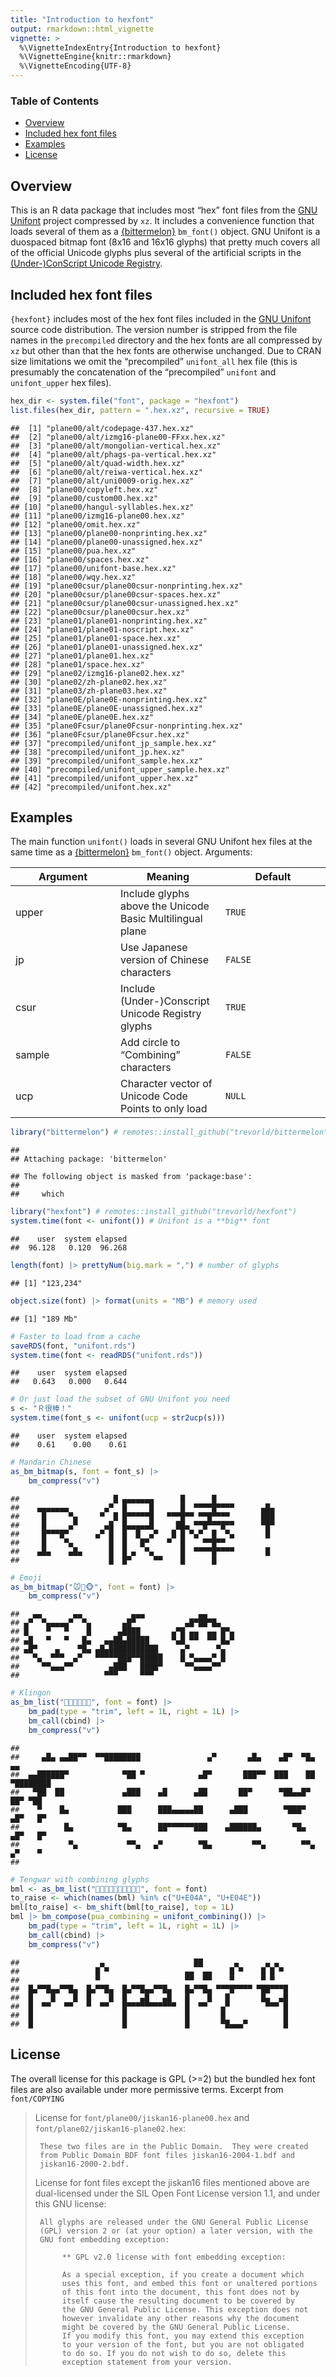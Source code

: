 ```yaml
---
title: "Introduction to hexfont"
output: rmarkdown::html_vignette
vignette: >
  %\VignetteIndexEntry{Introduction to hexfont}
  %\VignetteEngine{knitr::rmarkdown}
  %\VignetteEncoding{UTF-8}
---
```


### Table of Contents

* [Overview](#overview)
* [Included hex font files](#hex)
* [Examples](#examples)
* [License](#license)

## <a name="overview">Overview</a>

This is an R data package that includes most "hex" font files from the [GNU Unifont](http://unifoundry.com/unifont/index.html) project compressed by `xz`.  It includes a convenience function that loads several of them as a [{bittermelon}](https://github.com/trevorld/bittermelon) `bm_font()` object.  GNU Unifont is a duospaced bitmap font (8x16 and 16x16 glyphs) that pretty much covers all of the official Unicode glyphs plus several of the artificial scripts in the [(Under-)ConScript Unicode Registry](http://www.kreativekorp.com/ucsur/).

## <a name="hex">Included hex font files</a>

`{hexfont}` includes most of the hex font files included in the [GNU Unifont](http://unifoundry.com/unifont/index.html)
source code distribution.  The version number is stripped from the file names in the `precompiled` directory and
the hex fonts are all compressed by `xz` but other than that the hex fonts are otherwise unchanged.  Due to CRAN size limitations we omit the "precompiled" `unifont_all` hex file (this is presumably the concatenation of the "precompiled" `unifont` and `unifont_upper` hex files).



```r
hex_dir <- system.file("font", package = "hexfont")
list.files(hex_dir, pattern = ".hex.xz", recursive = TRUE)
```

```
##  [1] "plane00/alt/codepage-437.hex.xz"           
##  [2] "plane00/alt/izmg16-plane00-FFxx.hex.xz"    
##  [3] "plane00/alt/mongolian-vertical.hex.xz"     
##  [4] "plane00/alt/phags-pa-vertical.hex.xz"      
##  [5] "plane00/alt/quad-width.hex.xz"             
##  [6] "plane00/alt/reiwa-vertical.hex.xz"         
##  [7] "plane00/alt/uni0009-orig.hex.xz"           
##  [8] "plane00/copyleft.hex.xz"                   
##  [9] "plane00/custom00.hex.xz"                   
## [10] "plane00/hangul-syllables.hex.xz"           
## [11] "plane00/izmg16-plane00.hex.xz"             
## [12] "plane00/omit.hex.xz"                       
## [13] "plane00/plane00-nonprinting.hex.xz"        
## [14] "plane00/plane00-unassigned.hex.xz"         
## [15] "plane00/pua.hex.xz"                        
## [16] "plane00/spaces.hex.xz"                     
## [17] "plane00/unifont-base.hex.xz"               
## [18] "plane00/wqy.hex.xz"                        
## [19] "plane00csur/plane00csur-nonprinting.hex.xz"
## [20] "plane00csur/plane00csur-spaces.hex.xz"     
## [21] "plane00csur/plane00csur-unassigned.hex.xz" 
## [22] "plane00csur/plane00csur.hex.xz"            
## [23] "plane01/plane01-nonprinting.hex.xz"        
## [24] "plane01/plane01-noscript.hex.xz"           
## [25] "plane01/plane01-space.hex.xz"              
## [26] "plane01/plane01-unassigned.hex.xz"         
## [27] "plane01/plane01.hex.xz"                    
## [28] "plane01/space.hex.xz"                      
## [29] "plane02/izmg16-plane02.hex.xz"             
## [30] "plane02/zh-plane02.hex.xz"                 
## [31] "plane03/zh-plane03.hex.xz"                 
## [32] "plane0E/plane0E-nonprinting.hex.xz"        
## [33] "plane0E/plane0E-unassigned.hex.xz"         
## [34] "plane0E/plane0E.hex.xz"                    
## [35] "plane0Fcsur/plane0Fcsur-nonprinting.hex.xz"
## [36] "plane0Fcsur/plane0Fcsur.hex.xz"            
## [37] "precompiled/unifont_jp_sample.hex.xz"      
## [38] "precompiled/unifont_jp.hex.xz"             
## [39] "precompiled/unifont_sample.hex.xz"         
## [40] "precompiled/unifont_upper_sample.hex.xz"   
## [41] "precompiled/unifont_upper.hex.xz"          
## [42] "precompiled/unifont.hex.xz"
```

## <a name="examples">Examples</a>

The main function `unifont()` loads in several GNU Unifont hex files at the same time as a [{bittermelon}](https://github.com/trevorld/bittermelon) `bm_font()` object.  Arguments:

| Argument | Meaning | Default |
--- | --- | ---
| upper | Include glyphs above the Unicode Basic Multilingual plane | `TRUE` | 
| jp | Use Japanese version of Chinese characters | `FALSE` | 
| csur | Include (Under-)Conscript Unicode Registry glyphs | `TRUE` |
| sample | Add circle to "Combining" characters | `FALSE` | 
| ucp | Character vector of Unicode Code Points to only load | `NULL` |


```r
library("bittermelon") # remotes::install_github("trevorld/bittermelon")
```

```
## 
## Attaching package: 'bittermelon'
```

```
## The following object is masked from 'package:base':
## 
##     which
```

```r
library("hexfont") # remotes::install_github("trevorld/hexfont")
system.time(font <- unifont()) # Unifont is a **big** font
```

```
##    user  system elapsed 
##  96.128   0.120  96.268
```

```r
length(font) |> prettyNum(big.mark = ",") # number of glyphs
```

```
## [1] "123,234"
```

```r
object.size(font) |> format(units = "MB") # memory used
```

```
## [1] "189 Mb"
```

```r
# Faster to load from a cache
saveRDS(font, "unifont.rds")
system.time(font <- readRDS("unifont.rds"))
```

```
##    user  system elapsed 
##   0.643   0.000   0.644
```

```r
# Or just load the subset of GNU Unifont you need
s <- "Ｒ很棒！"
system.time(font_s <- unifont(ucp = str2ucp(s)))
```

```
##    user  system elapsed 
##    0.61    0.00    0.61
```

```r
# Mandarin Chinese
as_bm_bitmap(s, font = font_s) |>
    bm_compress("v")
```

```
##                     █ ▄▄▄▄▄▄▄      █      █                     
##    ▄▄▄▄▄▄▄        ▄▀  █     █      █  ▀▀▀▀█▀▀▀▀      ▄█▄        
##     █     ▀▄     ▀  █ █▀▀▀▀▀█   ▀▀▀█▀▀ ▀▀█▀▀▀▀       ███        
##     █     ▄▀      ▄█  █▄▄▄▄▄█     ██▄ ▀▀█▀▀▀█▀▀      ▀█▀        
##     █▀▀▀█▀      ▄▀ █  █  █  ▄▀   █ █ ▀▄▀  █  ▀▄       █         
##     █    ▀▄        █  █   █▀    ▀  █    ▀▀█▀▀                   
##    ▄█▄    ▄█▄      █  █ ▄  ▀▄      █  ▀▀▀▀█▀▀▀▀       █         
##                    █  █▀     ▀▀    █      █
```

```r
# Emoji
as_bm_bitmap("🐭🐲🐵", font = font) |>
    bm_compress("v")
```

```
##   ▄▄       ▄▄           ▄▄▄            ▄▄       
## ▄▀  ▀▄▄▄▄▄▀  ▀▄       ▄█▀           ▄█▀██▀█▄    
## █    ▀   ▀    █      ▄████       ▄▀█ ▄▄  ▄▄ █▀▄ 
## ▄█   ▀   ▀   █▄   ▄▄██▄█████     ▀▄█ ▀▀  ▀▀ █▄▀ 
## ▄█▀    ▄    ▀█▄ ▄█▄███████████     ▄▀      ▀▄   
##   ▀▄  ▀▀▀  ▄▀   ▀▀▀▀▀███▀▀█████    █ ▀▄▄▄▄▀ █   
##     ▀▀▄▄▄▀▀        ▄███   ████▀     ▀▀▄▄▄▄▀▀    
##                   ▀▀▀     ▀▀▀
```

```r
# Klingon
as_bm_list("", font = font) |>
    bm_pad(type = "trim", left = 1L, right = 1L) |>
    bm_call(cbind) |>
    bm_compress("v")
```

```
##                                                                               
##     ▄█▄ ▄▄██▀▀  ▀▀████████               ▄▀       ▄█▄    ▄█▀  ▀█▄    ▄▄       
##  ▄▄██████▀            ▀██ ▀            ▄█▀       ███▀▀  ███    ██   ▀████████ 
##   ▀██  ██             ▄███    ▄█      ▄██       ██▀      ▀██▄▄█▀      ██▀ ▀██ 
##    ▀    █▄           ███      ███▄▄▄▄▄██      ▄███        ▀███▀      ▄█▀   █▀ 
##          █▄          ▀█▄      ██▀▀▀▀▀▀███    ▄██████▄       ▀█▄     ▄█▀   █▀  
##           ▀▄           ▀▀▄   ▄▀        ▀█▄         ▀▀▄        ▀▀▄  ▄▀    ▀    
## 
```

```r
# Tengwar with combining glyphs
bml <- as_bm_list("", font = font)
to_raise <- which(names(bml) %in% c("U+E04A", "U+E04E"))
bml[to_raise] <- bm_shift(bml[to_raise], top = 1L)
bml |> bm_compose(pua_combining = unifont_combining()) |>
    bm_pad(type = "trim", left = 1L, right = 1L) |>
    bm_call(cbind) |>
    bm_compress("v")
```

```
##                  ▄                    ██       ▄      ▄ ▄   
##                 █ ▀                 ▄▄  ▄▄    █ ▀    █ █ ▀  
##                 ▀                   ▀▀  ▀▀    ▀      ▀ ▀    
##  █▄▀▀█▄▄▀▀█▄  █▄▀▀█▄  █▄▀▀█▄▄▀▀█▄   █▄▀▀█▄ ▀▀▀█▀▀▀▀ ▀██▀▀▀█ 
##  █    █    █  █    █  █   ▄█   ▄█   █    █   █       █▄  ▄█ 
##  █  ▀▀   ▀▀   ▀  ▀▀   █▀▀▀▀▀▀▀▀▀▀▀  █  ▀▀   ▄▀        ▀▀▀ █ 
##  █                    █             █       █             █ 
##  █                    █             █       ▀█▄▄▄▀        █
```

## <a name="license">License</a>

The overall license for this package is GPL (>=2) but the bundled hex font files 
are also available under more permissive terms.  Excerpt from `font/COPYING` 

> License for `font/plane00/jiskan16-plane00.hex` and
> `font/plane02/jiskan16-plane02.hex`:
> 
>      These two files are in the Public Domain.  They were created
>      from Public Domain BDF font files jiskan16-2004-1.bdf and
>      jiskan16-2000-2.bdf.
> 
> 
> License for font files except the jiskan16 files mentioned above
> are dual-licensed under the SIL Open Font License version 1.1,
> and under this GNU license:
> 
>      All glyphs are released under the GNU General Public License
>      (GPL) version 2 or (at your option) a later version, with the
>      GNU font embedding exception:
> 
>           ** GPL v2.0 license with font embedding exception:
> 
>           As a special exception, if you create a document which
>           uses this font, and embed this font or unaltered portions
>           of this font into the document, this font does not by
>           itself cause the resulting document to be covered by
>           the GNU General Public License. This exception does not
>           however invalidate any other reasons why the document
>           might be covered by the GNU General Public License.
>           If you modify this font, you may extend this exception
>           to your version of the font, but you are not obligated
>           to do so. If you do not wish to do so, delete this
>           exception statement from your version.
